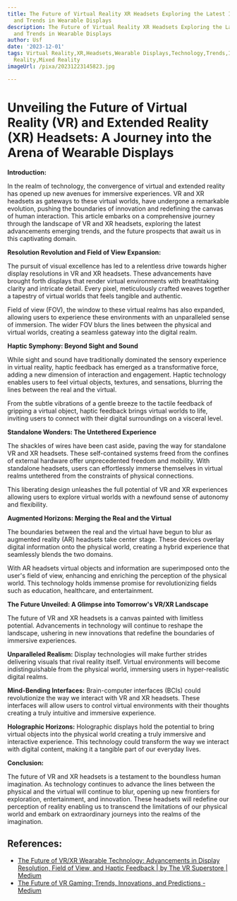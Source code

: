 ```yaml
---
title: The Future of Virtual Reality XR Headsets Exploring the Latest Innovations
  and Trends in Wearable Displays
description: The Future of Virtual Reality XR Headsets Exploring the Latest Innovations
  and Trends in Wearable Displays
author: Usf
date: '2023-12-01'
tags: Virtual Reality,XR,Headsets,Wearable Displays,Technology,Trends,Innovation,Augmented
  Reality,Mixed Reality
imageUrl: /pixa/20231223145823.jpg

---
```

# **Unveiling the Future of Virtual Reality  (VR) and Extended Reality (XR) Headsets: A Journey  into the Arena of Wearable Displays**

**Introduction:**

In the realm of technology, the convergence of virtual  and extended  reality has opened up  new avenues  for immersive experiences. VR and XR headsets as gateways to these virtual worlds, have undergone a remarkable evolution, pushing the boundaries of innovation and  redefining the canvas of human interaction. This article embarks on a comprehensive journey through the landscape of VR and  XR  headsets, exploring the latest advancements emerging trends, and  the future prospects that await  us in this captivating domain.

**Resolution Revolution  and Field of View  Expansion:**

The pursuit of visual excellence has led to a relentless drive towards higher display resolutions in VR and XR headsets. These advancements have brought forth displays that render virtual environments with breathtaking clarity and intricate detail. Every pixel, meticulously crafted weaves together a tapestry of virtual worlds that feels tangible and authentic.

Field of view (FOV), the window to these virtual  realms has also expanded, allowing  users to  experience these environments with  an unparalleled sense of immersion. The wider FOV blurs the lines between the physical and virtual worlds, creating a  seamless gateway into the  digital realm.

**Haptic Symphony: Beyond Sight and Sound**

While sight  and  sound have traditionally dominated the sensory experience in  virtual reality, haptic feedback has emerged as a transformative force, adding a new dimension of interaction and engagement.  Haptic technology  enables users to feel virtual objects, textures, and sensations, blurring the lines between  the real and  the  virtual.

From the subtle vibrations of  a gentle breeze to the tactile feedback of gripping a virtual object, haptic feedback brings virtual  worlds to life,  inviting users to connect with their digital surroundings  on  a visceral level.

**Standalone Wonders: The Untethered Experience**

The shackles of wires have been cast aside, paving the way for standalone VR and XR headsets. These self-contained systems freed from  the confines of external hardware offer unprecedented freedom and mobility. With standalone headsets, users can  effortlessly immerse themselves in  virtual realms untethered from the constraints of physical connections.

This  liberating design unleashes the  full potential of VR  and XR experiences allowing  users to explore virtual worlds with a newfound sense of  autonomy and flexibility.

**Augmented Horizons: Merging the Real and  the Virtual**

The boundaries between the real and the virtual  have begun to blur as augmented reality (AR) headsets take center stage. These devices overlay digital information onto the physical world, creating a hybrid experience that seamlessly blends the  two domains.

With AR headsets virtual objects and information are superimposed onto  the user's field of view, enhancing  and enriching the  perception of the physical world. This technology holds immense promise for revolutionizing  fields such as education, healthcare, and entertainment.

**The Future Unveiled:  A Glimpse into Tomorrow's VR/XR Landscape**

The future of VR and XR headsets is a canvas  painted with limitless potential. Advancements in technology will continue to reshape the landscape, ushering in new innovations that redefine the boundaries of immersive experiences.

**Unparalleled  Realism:** Display technologies will make further strides delivering visuals that rival reality itself. Virtual environments will become indistinguishable from the physical world, immersing users in hyper-realistic digital realms.

**Mind-Bending Interfaces:** Brain-computer interfaces (BCIs) could revolutionize the way we interact with  VR and XR headsets. These interfaces  will allow users to control virtual environments with their thoughts creating a truly intuitive  and immersive experience.

**Holographic Horizons:** Holographic displays hold the  potential to bring virtual objects into  the physical world creating a truly  immersive and interactive experience. This technology could  transform the way we interact with  digital content, making it a tangible part of our everyday lives.

**Conclusion:**

The future of VR and  XR headsets is a testament to the boundless  human imagination. As technology continues to advance the lines between the physical and the virtual will continue to blur, opening up new  frontiers for exploration, entertainment, and  innovation. These headsets will redefine our perception of reality  enabling us to  transcend the limitations of  our physical world and embark on extraordinary journeys into the realms of  the imagination.

## References:
- [The Future of VR/XR Wearable Technology: Advancements in Display Resolution, Field of View, and Haptic Feedback | by The VR Superstore | Medium](https://medium.com/@TheVRSuperstore/the-future-of-vr-xr-wearable-technology-advancements-in-display-resolution-field-of-view-and-13c858798d3f)
- [The Future of VR Gaming: Trends, Innovations, and Predictions - Medium](https://medium.com/antaeus-ar/the-future-of-vr-gaming-trends-innovations-and-predictions-359f83b44093)
